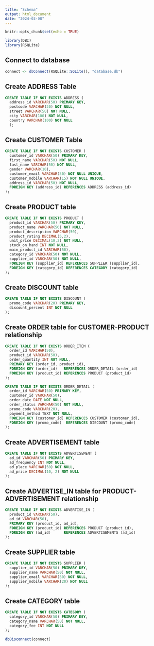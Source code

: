 ```yaml
---
title: "Schema"
output: html_document
date: "2024-03-08"
---
```


```r
knitr::opts_chunk$set(echo = TRUE)
```

```r
library(DBI)
library(RSQLite)
```

## Connect to database

```r
connect <- dbConnect(RSQLite::SQLite(), "database.db")
```

## Create ADDRESS Table

```sql
CREATE TABLE IF NOT EXISTS ADDRESS (
  address_id VARCHAR(50) PRIMARY KEY,
  postcode VARCHAR(20) NOT NULL, 
  street VARCHAR(50) NOT NULL,
  city VARCHAR(100) NOT NULL,
  country VARCHAR(100) NOT NULL
  );
```

## Create CUSTOMER Table

```sql
CREATE TABLE IF NOT EXISTS CUSTOMER (
  customer_id VARCHAR(50) PRIMARY KEY, 
  first_name VARCHAR(50) NOT NULL,
  last_name VARCHAR(50) NOT NULL,
  gender VARCHAR(10),
  customer_email VARCHAR(50) NOT NULL UNIQUE,
  customer_mobile VARCHAR(15) NOT NULL UNIQUE,
  address_id VARCHAR(50) NOT NULL,
  FOREIGN KEY (address_id) REFERENCES ADDRESS (address_id)
);
```

## Create PRODUCT table

```sql
CREATE TABLE IF NOT EXISTS PRODUCT (
  product_id VARCHAR(50) PRIMARY KEY, 
  product_name VARCHAR(50) NOT NULL,
  product_description VARCHAR(50),
  product_rating DECIMAL(5,2),
  unit_price DECIMAL(10,2) NOT NULL,
  stock_on_hand INT NOT NULL,
  main_product_id VARCHAR(50),
  category_id VARCHAR(50) NOT NULL,
  supplier_id VARCHAR(50) NOT NULL,
  FOREIGN KEY (supplier_id) REFERENCES SUPPLIER (supplier_id),
  FOREIGN KEY (category_id) REFERENCES CATEGORY (category_id)
);
```

## Create DISCOUNT table

```sql
CREATE TABLE IF NOT EXISTS DISCOUNT (
  promo_code VARCHAR(20) PRIMARY KEY, 
  discount_percent INT NOT NULL
);
```

## Create ORDER table for CUSTOMER-PRODUCT relationship

```sql
CREATE TABLE IF NOT EXISTS ORDER_ITEM (
  order_id VARCHAR(50),
  product_id VARCHAR(50),
  order_quantity INT NOT NULL,
  PRIMARY KEY (order_id, product_id),
  FOREIGN KEY (order_id)   REFERENCES ORDER_DETAIL (order_id)
  FOREIGN KEY (product_id) REFERENCES PRODUCT (product_id)
);
```

```sql
CREATE TABLE IF NOT EXISTS ORDER_DETAIL (
  order_id VARCHAR(50) PRIMARY KEY,
  customer_id VARCHAR(50), 
  order_date DATE NOT NULL,
  order_status VARCHAR(50) NOT NULL, 
  promo_code VARCHAR(20),
  payment_method TEXT NOT NULL,
  FOREIGN KEY (customer_id) REFERENCES CUSTOMER (customer_id),
  FOREIGN KEY (promo_code)  REFERENCES DISCOUNT (promo_code)
);
```

## Create ADVERTISEMENT table

```sql
CREATE TABLE IF NOT EXISTS ADVERTISEMENT (
  ad_id VARCHAR(50) PRIMARY KEY, 
  ad_frequency INT NOT NULL,
  ad_place VARCHAR(50) NOT NULL,
  ad_price DECIMAL(10, 2) NOT NULL
);
```

## Create ADVERTISE_IN table for PRODUCT-ADVERTISEMENT relationship

```sql
CREATE TABLE IF NOT EXISTS ADVERTISE_IN (
  product_id VARCHAR(50),
  ad_id VARCHAR(50),
  PRIMARY KEY (product_id, ad_id),
  FOREIGN KEY (product_id) REFERENCES PRODUCT (product_id),
  FOREIGN KEY (ad_id)      REFERENCES ADVERTISEMENTS (ad_id)
);
```

## Create SUPPLIER table

```sql
CREATE TABLE IF NOT EXISTS SUPPLIER (
  supplier_id VARCHAR(50) PRIMARY KEY, 
  supplier_name VARCHAR(50) NOT NULL,
  supplier_email VARCHAR(50) NOT NULL,
  supplier_mobile VARCHAR(20) NOT NULL
);
```

## Create CATEGORY table

```sql
CREATE TABLE IF NOT EXISTS CATEGORY (
  category_id VARCHAR(50) PRIMARY KEY, 
  category_name VARCHAR(50) NOT NULL,
  category_fee INT NOT NULL
);
```

```r
dbDisconnect(connect)
```
